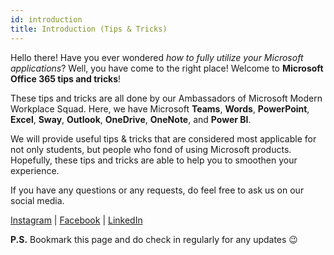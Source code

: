 ```yaml
---
id: introduction
title: Introduction (Tips & Tricks)
---
```



<AuthorCard name="Sher Ree Koh" image="/img/squad-profile-images/sher-ree-koh.png" role="Microsoft MWS Ambassador" linkedinUrl="https://www.linkedin.com/in/koh-sher-ree-b8a62a204/" />

Hello there! Have you ever wondered *how to fully utilize your Microsoft applications*? Well, you have come to the right place! Welcome to **Microsoft Office 365 tips and tricks**!

These tips and tricks are all done by our Ambassadors of Microsoft Modern Workplace Squad. Here, we have Microsoft **Teams**, **Words**, **PowerPoint**, **Excel**, **Sway**, **Outlook**, **OneDrive**, **OneNote**, and **Power BI**. 

We will provide useful tips & tricks that are considered most applicable for not only students, but people who fond of using Microsoft products. Hopefully, these tips and tricks are able to help you to smoothen your experience.

If you have any questions or any requests, do feel free to ask us on our social media.

[Instagram](https://www.instagram.com/microsoft_mws/) |
[Facebook](https://www.facebook.com/microsoft.mws) |
[LinkedIn](https://www.linkedin.com/company/mwsquad/)

**P.S.** Bookmark this page and do check in regularly for any updates 😉
